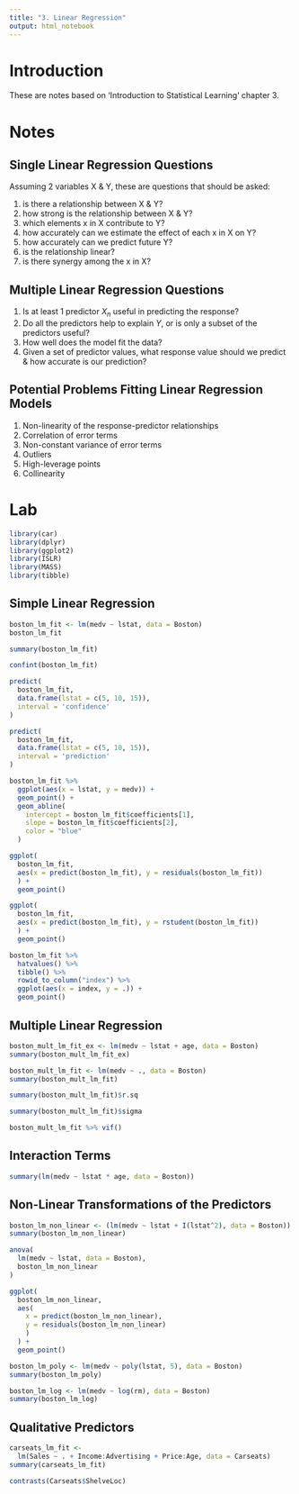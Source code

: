 ```yaml
---
title: "3. Linear Regression"
output: html_notebook
---
```


# Introduction

These are notes based on 'Introduction to Statistical Learning' chapter 3.

# Notes

## Single Linear Regression Questions

Assuming 2 variables X & Y, these are questions that should be asked:

1. is there a relationship between X & Y?
2. how strong is the relationship between X & Y?
3. which elements x in X contribute to Y?
4. how accurately can we estimate the effect of each x in X on Y?
5. how accurately can we predict future Y?
6. is the relationship linear?
7. is there synergy among the x in X?


## Multiple Linear Regression Questions

1. Is at least 1 predictor $X_n$ useful in predicting the response?
2. Do all the predictors help to explain $Y$, or is only a subset of the predictors useful?
3. How well does the model fit the data?
4. Given a set of predictor values, what response value should we predict & how accurate is our prediction?


## Potential Problems Fitting Linear Regression Models

1. Non-linearity of the response-predictor relationships
2. Correlation of error terms
3. Non-constant variance of error terms
4. Outliers
5. High-leverage points
6. Collinearity


# Lab

```r

library(car)
library(dplyr)
library(ggplot2)
library(ISLR)
library(MASS)
library(tibble)

```

## Simple Linear Regression

```r

boston_lm_fit <- lm(medv ~ lstat, data = Boston)
boston_lm_fit

```

```r

summary(boston_lm_fit)

```

```r

confint(boston_lm_fit)

```

```r

predict(
  boston_lm_fit,
  data.frame(lstat = c(5, 10, 15)),
  interval = 'confidence'
)

```

```r

predict(
  boston_lm_fit,
  data.frame(lstat = c(5, 10, 15)),
  interval = 'prediction'
)

```

```r

boston_lm_fit %>%
  ggplot(aes(x = lstat, y = medv)) +
  geom_point() +
  geom_abline(
    intercept = boston_lm_fit$coefficients[1],
    slope = boston_lm_fit$coefficients[2],
    color = "blue"
  )

```

```r

ggplot(
  boston_lm_fit,
  aes(x = predict(boston_lm_fit), y = residuals(boston_lm_fit))
  ) +
  geom_point()

```

```r

ggplot(
  boston_lm_fit,
  aes(x = predict(boston_lm_fit), y = rstudent(boston_lm_fit))
  ) +
  geom_point()

```

```r

boston_lm_fit %>%
  hatvalues() %>%
  tibble() %>%
  rowid_to_column("index") %>%
  ggplot(aes(x = index, y = .)) +
  geom_point()

```


## Multiple Linear Regression

```r

boston_mult_lm_fit_ex <- lm(medv ~ lstat + age, data = Boston)
summary(boston_mult_lm_fit_ex)

```

```r

boston_mult_lm_fit <- lm(medv ~ ., data = Boston)
summary(boston_mult_lm_fit)

```

```r

summary(boston_mult_lm_fit)$r.sq

```

```r

summary(boston_mult_lm_fit)$sigma

```


```r

boston_mult_lm_fit %>% vif()

```


## Interaction Terms

```r

summary(lm(medv ~ lstat * age, data = Boston))

```

## Non-Linear Transformations of the Predictors

```r

boston_lm_non_linear <- (lm(medv ~ lstat + I(lstat^2), data = Boston))
summary(boston_lm_non_linear)

```

```r

anova(
  lm(medv ~ lstat, data = Boston),
  boston_lm_non_linear
)

```

```r

ggplot(
  boston_lm_non_linear,
  aes(
    x = predict(boston_lm_non_linear),
    y = residuals(boston_lm_non_linear)
    )
  ) +
  geom_point()

```

```r

boston_lm_poly <- lm(medv ~ poly(lstat, 5), data = Boston)
summary(boston_lm_poly)

```

```r

boston_lm_log <- lm(medv ~ log(rm), data = Boston)
summary(boston_lm_log)

```

## Qualitative Predictors

```r

carseats_lm_fit <-
  lm(Sales ~ . + Income:Advertising + Price:Age, data = Carseats)
summary(carseats_lm_fit)

```

```r

contrasts(Carseats$ShelveLoc)

```